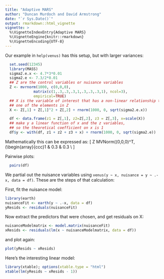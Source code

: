 ```yaml
---
title: "Adaptive MARS"
author: "Duncan Murdoch and David Armstrong"
date: "`r Sys.Date()`"
output: rmarkdown::html_vignette
vignette: >
  %\VignetteIndexEntry{Adaptive MARS}
  %\VignetteEngine{knitr::rmarkdown}
  %\VignetteEncoding{UTF-8}
---
```


Our example in `help(venus)` has this setup, but with
larger variances:

```r
  set.seed(12345)
  library(MASS)
  sigma2.e.x <- 4.7*3*0.01
  sigma2.e <- 7.3/2*0.01
  ## Z are the control variables or nuisance variables
  Z <- mvrnorm(1000, c(0,0,0),
             matrix(c(1,.3,.3,.3,1,.3,.3,.3,1), ncol=3),
             empirical=TRUE)
  ## X is the variable of interest that has a non-linear relationship to
  ## one of the elements in Z 
  X <- Z[,1] + Z[,1]^2 + Z[,2] + rnorm(1000, 0, sqrt(sigma2.e.x))

  df <- data.frame(z1 = Z[,1], z2=Z[,2], z3 = Z[,3], x=scale(X))
  ## make y a linear function of x and the z variables,
  ## so the theoretical coefficient on x is 1
  df$y <- with(df, z1 + z2 + z3 + x) + rnorm(1000, 0, sqrt(sigma2.e))
  ```
  
Mathematically this can be expressed as:
\[
Z \sim MVNorm((0,0,0)^T, 
              \left(\begin{array}{ccc}1 & 0.3 & 0.3 \\
\]
  
Pairwise plots:

```r
  pairs(df)
```

We partial out the nuisance variables using `venus(y ~ x, nuisance = y ~ .-x, data = df)`.  These are the steps
of that calculation:

First, fit the nuisance model:
```r
library(earth)
nuisanceFit <- earth(y ~ .-x, data = df)
yResids <- residuals(nuisanceFit)
```

Now extract the predictors that were chosen, and get residuals
on X:
```r
nuisanceModelmatrix <- model.matrix(nuisanceFit)
xResids <- residuals(lm(x ~ nuisanceModelmatrix, data = df))
```

and plot again:

```r
plot(yResids ~ xResids)
```

Here's the interesting linear model:

```r
library(xtable); options(xtable.type = "html")
xtable(lm(yResids ~ xResids - 1))
```

